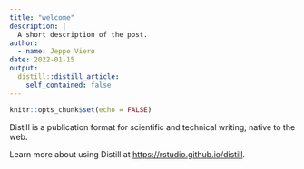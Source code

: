 ```yaml
---
title: "welcome"
description: |
  A short description of the post.
author:
  - name: Jeppe Vierø
date: 2022-01-15
output:
  distill::distill_article:
    self_contained: false
---
```



```r
knitr::opts_chunk$set(echo = FALSE)
```

Distill is a publication format for scientific and technical writing, native to the web.

Learn more about using Distill at <https://rstudio.github.io/distill>.



